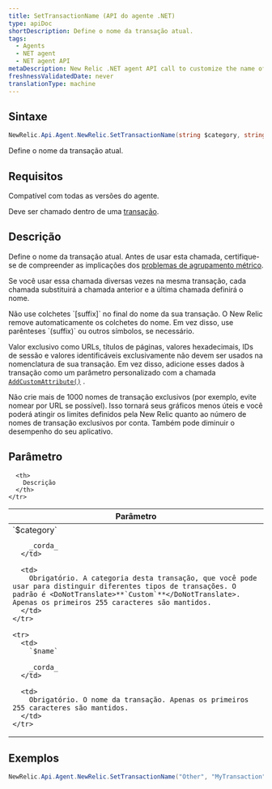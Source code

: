 ```yaml
---
title: SetTransactionName (API do agente .NET)
type: apiDoc
shortDescription: Define o nome da transação atual.
tags:
  - Agents
  - NET agent
  - NET agent API
metaDescription: New Relic .NET agent API call to customize the name of a transaction.
freshnessValidatedDate: never
translationType: machine
---
```


## Sintaxe

```cs
NewRelic.Api.Agent.NewRelic.SetTransactionName(string $category, string $name)
```

Define o nome da transação atual.

## Requisitos

Compatível com todas as versões do agente.

Deve ser chamado dentro de uma [transação](/docs/accounts-partnerships/education/getting-started-new-relic/glossary#transaction).

## Descrição

Define o nome da transação atual. Antes de usar esta chamada, certifique-se de compreender as implicações dos [problemas de agrupamento métrico](/docs/agents/manage-apm-agents/troubleshooting/metric-grouping-issues).

Se você usar essa chamada diversas vezes na mesma transação, cada chamada substituirá a chamada anterior e a última chamada definirá o nome.

<Callout variant="important">
  Não use colchetes `[suffix]` no final do nome da sua transação. O New Relic remove automaticamente os colchetes do nome. Em vez disso, use parênteses `(suffix)` ou outros símbolos, se necessário.
</Callout>

Valor exclusivo como URLs, títulos de páginas, valores hexadecimais, IDs de sessão e valores identificáveis exclusivamente não devem ser usados na nomenclatura de sua transação. Em vez disso, adicione esses dados à transação como um parâmetro personalizado com a chamada [`AddCustomAttribute()`](/docs/apm/agents/net-agent/net-agent-api/itransaction/#addcustomattribute) .

<Callout variant="important">
  Não crie mais de 1000 nomes de transação exclusivos (por exemplo, evite nomear por URL se possível). Isso tornará seus gráficos menos úteis e você poderá atingir os limites definidos pela New Relic quanto ao número de nomes de transação exclusivos por conta. Também pode diminuir o desempenho do seu aplicativo.
</Callout>

## Parâmetro

<table>
  <thead>
    <tr>
      <th width="25%">
        Parâmetro
      </th>

      <th>
        Descrição
      </th>
    </tr>
  </thead>

  <tbody>
    <tr>
      <td>
        `$category`

        _corda_
      </td>

      <td>
        Obrigatório. A categoria desta transação, que você pode usar para distinguir diferentes tipos de transações. O padrão é <DoNotTranslate>**`Custom`**</DoNotTranslate>. Apenas os primeiros 255 caracteres são mantidos.
      </td>
    </tr>

    <tr>
      <td>
        `$name`

        _corda_
      </td>

      <td>
        Obrigatório. O nome da transação. Apenas os primeiros 255 caracteres são mantidos.
      </td>
    </tr>
  </tbody>
</table>

## Exemplos

```cs
NewRelic.Api.Agent.NewRelic.SetTransactionName("Other", "MyTransaction");
```